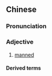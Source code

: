 {{also|载人}}
==Chinese==
{{zh-forms|s=载人}}

===Pronunciation===
{{zh-pron
|m=zàirén
|c=zoi3 jan4
|cat=a
}}

===Adjective===
{{zh-adj}}

# {{lb|zh|attributive|of spacecrafts}} [[manned]]

====Derived terms====
{{zh-der|載人航天}}